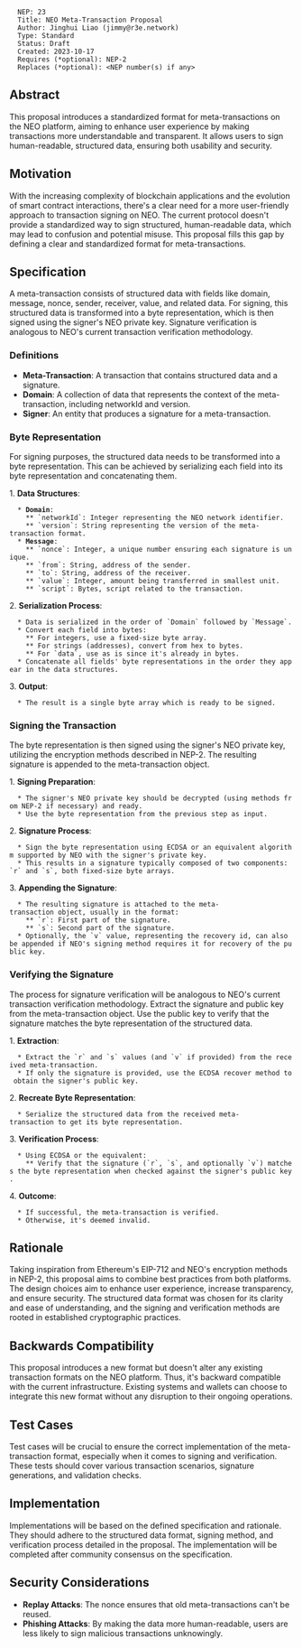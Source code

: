 <pre>
  NEP: 23
  Title: NEO Meta-Transaction Proposal
  Author: Jinghui Liao (jimmy@r3e.network)
  Type: Standard
  Status: Draft
  Created: 2023-10-17
  Requires (*optional): NEP-2
  Replaces (*optional): <NEP number(s) if any>
</pre>

==Abstract==

This proposal introduces a standardized format for meta-transactions on the NEO platform, aiming to enhance user experience by making transactions more understandable and transparent. It allows users to sign human-readable, structured data, ensuring both usability and security.

==Motivation==

With the increasing complexity of blockchain applications and the evolution of smart contract interactions, there's a clear need for a more user-friendly approach to transaction signing on NEO. The current protocol doesn't provide a standardized way to sign structured, human-readable data, which may lead to confusion and potential misuse. This proposal fills this gap by defining a clear and standardized format for meta-transactions.

==Specification==

A meta-transaction consists of structured data with fields like domain, message, nonce, sender, receiver, value, and related data. For signing, this structured data is transformed into a byte representation, which is then signed using the signer's NEO private key. Signature verification is analogous to NEO's current transaction verification methodology.

=== Definitions ===
* '''Meta-Transaction''': A transaction that contains structured data and a signature.
* '''Domain''': A collection of data that represents the context of the meta-transaction, including networkId and version.
* '''Signer''': An entity that produces a signature for a meta-transaction.


=== Byte Representation ===
For signing purposes, the structured data needs to be transformed into a byte representation. This can be achieved by serializing each field into its byte representation and concatenating them.

1. '''Data Structures''':
   * '''Domain''':
     ** `networkId`: Integer representing the NEO network identifier.
     ** `version`: String representing the version of the meta-transaction format.
   * '''Message''':
     ** `nonce`: Integer, a unique number ensuring each signature is unique.
     ** `from`: String, address of the sender.
     ** `to`: String, address of the receiver.
     ** `value`: Integer, amount being transferred in smallest unit.
     ** `script`: Bytes, script related to the transaction.

2. '''Serialization Process''':
   * Data is serialized in the order of `Domain` followed by `Message`.
   * Convert each field into bytes:
     ** For integers, use a fixed-size byte array.
     ** For strings (addresses), convert from hex to bytes.
     ** For `data`, use as is since it's already in bytes.
   * Concatenate all fields' byte representations in the order they appear in the data structures.

3. '''Output''':
   * The result is a single byte array which is ready to be signed.

=== Signing the Transaction ===

The byte representation is then signed using the signer's NEO private key, utilizing the encryption methods described in NEP-2. The resulting signature is appended to the meta-transaction object.

1. '''Signing Preparation''':
   * The signer's NEO private key should be decrypted (using methods from NEP-2 if necessary) and ready.
   * Use the byte representation from the previous step as input.

2. '''Signature Process''':
   * Sign the byte representation using ECDSA or an equivalent algorithm supported by NEO with the signer's private key.
   * This results in a signature typically composed of two components: `r` and `s`, both fixed-size byte arrays.

3. '''Appending the Signature''':
   * The resulting signature is attached to the meta-transaction object, usually in the format:
     ** `r`: First part of the signature.
     ** `s`: Second part of the signature.
   * Optionally, the `v` value, representing the recovery id, can also be appended if NEO's signing method requires it for recovery of the public key.

=== Verifying the Signature ===

The process for signature verification will be analogous to NEO's current transaction verification methodology. Extract the signature and public key from the meta-transaction object. Use the public key to verify that the signature matches the byte representation of the structured data.

1. '''Extraction''':
   * Extract the `r` and `s` values (and `v` if provided) from the received meta-transaction.
   * If only the signature is provided, use the ECDSA recover method to obtain the signer's public key.

2. '''Recreate Byte Representation''':
   * Serialize the structured data from the received meta-transaction to get its byte representation.

3. '''Verification Process''':
   * Using ECDSA or the equivalent:
     ** Verify that the signature (`r`, `s`, and optionally `v`) matches the byte representation when checked against the signer's public key.

4. '''Outcome''':
   * If successful, the meta-transaction is verified.
   * Otherwise, it's deemed invalid.


==Rationale==

Taking inspiration from Ethereum's EIP-712 and NEO's encryption methods in NEP-2, this proposal aims to combine best practices from both platforms. The design choices aim to enhance user experience, increase transparency, and ensure security. The structured data format was chosen for its clarity and ease of understanding, and the signing and verification methods are rooted in established cryptographic practices.

==Backwards Compatibility==

This proposal introduces a new format but doesn't alter any existing transaction formats on the NEO platform. Thus, it's backward compatible with the current infrastructure. Existing systems and wallets can choose to integrate this new format without any disruption to their ongoing operations.

==Test Cases==

Test cases will be crucial to ensure the correct implementation of the meta-transaction format, especially when it comes to signing and verification. These tests should cover various transaction scenarios, signature generations, and validation checks.

==Implementation==

Implementations will be based on the defined specification and rationale. They should adhere to the structured data format, signing method, and verification process detailed in the proposal. The implementation will be completed after community consensus on the specification.

== Security Considerations ==
* '''Replay Attacks''': The nonce ensures that old meta-transactions can't be reused.
* '''Phishing Attacks''': By making the data more human-readable, users are less likely to sign malicious transactions unknowingly.


